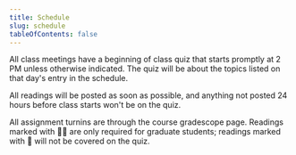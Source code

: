```yaml
---
title: Schedule
slug: schedule
tableOfContents: false
---
```


All class meetings have a beginning of class quiz that starts promptly at 2 PM
unless otherwise indicated. The quiz will be about the topics listed on that
day's entry in the schedule.

All readings will be posted as soon as possible, and anything not posted 24
hours before class starts won't be on the quiz.

All assignment turnins are through the course gradescope page. Readings marked
with 🧑‍🎓 are only required for graduate students; readings marked with 📵 will
not be covered on the quiz.


<Schedule />
